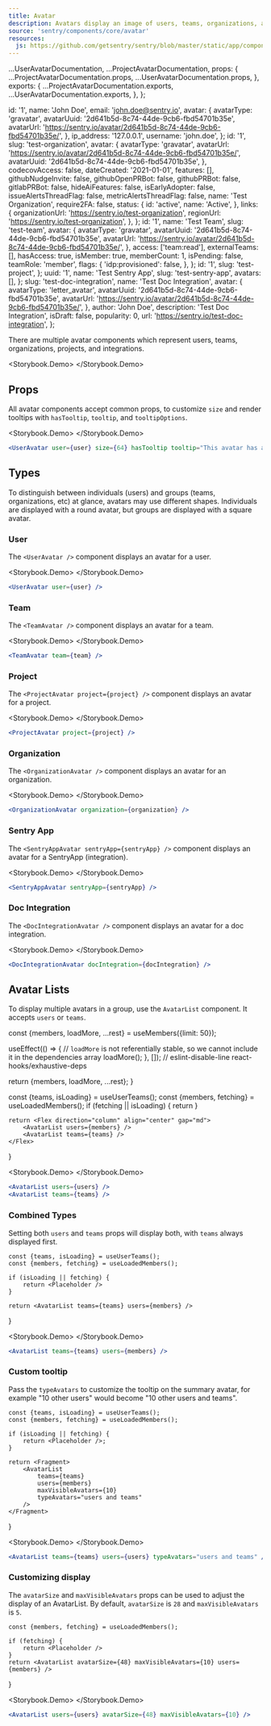 ```yaml
---
title: Avatar
description: Avatars display an image of users, teams, organizations, and other Sentry-specific items.
source: 'sentry/components/core/avatar'
resources:
  js: https://github.com/getsentry/sentry/blob/master/static/app/components/core/alert/index.tsx
---
```






  ...UserAvatarDocumentation,
  ...ProjectAvatarDocumentation,
  props: {
    ...ProjectAvatarDocumentation.props,
    ...UserAvatarDocumentation.props,
  },
  exports: {
    ...ProjectAvatarDocumentation.exports,
    ...UserAvatarDocumentation.exports,
  },
};


  id: '1',
  name: 'John Doe',
  email: 'john.doe@sentry.io',
  avatar: {
    avatarType: 'gravatar',
    avatarUuid: '2d641b5d-8c74-44de-9cb6-fbd54701b35e',
    avatarUrl: 'https://sentry.io/avatar/2d641b5d-8c74-44de-9cb6-fbd54701b35e/',
  },
  ip_address: '127.0.0.1',
  username: 'john.doe',
};
  id: '1',
  slug: 'test-organization',
  avatar: {
    avatarType: 'gravatar',
    avatarUrl: 'https://sentry.io/avatar/2d641b5d-8c74-44de-9cb6-fbd54701b35e/',
    avatarUuid: '2d641b5d-8c74-44de-9cb6-fbd54701b35e',
  },
  codecovAccess: false,
  dateCreated: '2021-01-01',
  features: [],
  githubNudgeInvite: false,
  githubOpenPRBot: false,
  githubPRBot: false,
  gitlabPRBot: false,
  hideAiFeatures: false,
  isEarlyAdopter: false,
  issueAlertsThreadFlag: false,
  metricAlertsThreadFlag: false,
  name: 'Test Organization',
  require2FA: false,
  status: {
    id: 'active',
    name: 'Active',
  },
  links: {
    organizationUrl: 'https://sentry.io/test-organization',
    regionUrl: 'https://sentry.io/test-organization',
  },
};
  id: '1',
  name: 'Test Team',
  slug: 'test-team',
  avatar: {
    avatarType: 'gravatar',
    avatarUuid: '2d641b5d-8c74-44de-9cb6-fbd54701b35e',
    avatarUrl: 'https://sentry.io/avatar/2d641b5d-8c74-44de-9cb6-fbd54701b35e/',
  },
  access: ['team:read'],
  externalTeams: [],
  hasAccess: true,
  isMember: true,
  memberCount: 1,
  isPending: false,
  teamRole: 'member',
  flags: {
    'idp:provisioned': false,
  },
};
  id: '1',
  slug: 'test-project',
};
  uuid: '1',
  name: 'Test Sentry App',
  slug: 'test-sentry-app',
  avatars: [],
};
  slug: 'test-doc-integration',
  name: 'Test Doc Integration',
  avatar: {
    avatarType: 'letter_avatar',
    avatarUuid: '2d641b5d-8c74-44de-9cb6-fbd54701b35e',
    avatarUrl: 'https://sentry.io/avatar/2d641b5d-8c74-44de-9cb6-fbd54701b35e/',
  },
  author: 'John Doe',
  description: 'Test Doc Integration',
  isDraft: false,
  popularity: 0,
  url: 'https://sentry.io/test-doc-integration',
};

There are multiple avatar components which represent users, teams, organizations, projects, and integrations.

<Storybook.Demo>
  <UserAvatar size={PREVIEW_SIZE} user={USER} />
  <TeamAvatar size={PREVIEW_SIZE} team={TEAM} />
  <ProjectAvatar size={PREVIEW_SIZE} project={PROJECT} />
  <OrganizationAvatar size={PREVIEW_SIZE} organization={ORGANIZATION} />
  <SentryAppAvatar size={PREVIEW_SIZE} sentryApp={SENTRY_APP} />
  <DocIntegrationAvatar size={PREVIEW_SIZE} docIntegration={DOC_INTEGRATION} />
</Storybook.Demo>

## Props

All avatar components accept common props, to customize `size` and render tooltips with `hasTooltip`, `tooltip`, and `tooltipOptions`.

<Storybook.Demo>
  <UserAvatar user={USER} size={64} hasTooltip tooltip="This avatar has a tooltip" />
</Storybook.Demo>
```jsx
<UserAvatar user={user} size={64} hasTooltip tooltip="This avatar has a tooltip" />
```

## Types

To distinguish between individuals (users) and groups (teams, organizations, etc) at glance, avatars may use different shapes. Individuals are displayed with a round avatar, but groups are displayed with a square avatar.

### User

The `<UserAvatar />` component displays an avatar for a user.

<Storybook.Demo>
  <UserAvatar size={PREVIEW_SIZE} user={USER} />
</Storybook.Demo>
```jsx
<UserAvatar user={user} />
```

### Team

The `<TeamAvatar />` component displays an avatar for a team.

<Storybook.Demo>
  <TeamAvatar size={PREVIEW_SIZE} team={TEAM} />
</Storybook.Demo>
```jsx
<TeamAvatar team={team} />
```

### Project

The `<ProjectAvatar project={project} />` component displays an avatar for a project.

<Storybook.Demo>
  <ProjectAvatar size={PREVIEW_SIZE} project={PROJECT} />
</Storybook.Demo>
```jsx
<ProjectAvatar project={project} />
```

### Organization

The `<OrganizationAvatar />` component displays an avatar for an organization.

<Storybook.Demo>
  <OrganizationAvatar size={PREVIEW_SIZE} organization={ORGANIZATION} />
</Storybook.Demo>
```jsx
<OrganizationAvatar organization={organization} />
```

### Sentry App

The `<SentryAppAvatar sentryApp={sentryApp} />` component displays an avatar for a SentryApp (integration).

<Storybook.Demo>
  <SentryAppAvatar size={PREVIEW_SIZE} sentryApp={SENTRY_APP} />
</Storybook.Demo>
```jsx
<SentryAppAvatar sentryApp={sentryApp} />
```

### Doc Integration

The `<DocIntegrationAvatar />` component displays an avatar for a doc integration.

<Storybook.Demo>
  <DocIntegrationAvatar size={PREVIEW_SIZE} docIntegration={DOC_INTEGRATION} />
</Storybook.Demo>
```jsx
<DocIntegrationAvatar docIntegration={docIntegration} />
```

## Avatar Lists

To display multiple avatars in a group, use the `AvatarList` component. It accepts `users` or `teams`.

  const {members, loadMore, ...rest} = useMembers({limit: 50});

useEffect(() => {
// `loadMore` is not referentially stable, so we cannot include it in the dependencies array
loadMore();
}, []); // eslint-disable-line react-hooks/exhaustive-deps

return {members, loadMore, ...rest};
}

const {teams, isLoading} = useUserTeams();
  const {members, fetching} = useLoadedMembers();
    if (fetching || isLoading) {
        return <Placeholder />
    }

    return <Flex direction="column" align="center" gap="md">
        <AvatarList users={members} />
        <AvatarList teams={teams} />
    </Flex>

}

<Storybook.Demo>
  <BasicDemo />
</Storybook.Demo>
```jsx
<AvatarList users={users} />
<AvatarList teams={teams} />
```

### Combined Types

Setting both `users` and `teams` props will display both, with `teams` always displayed first.

    const {teams, isLoading} = useUserTeams();
    const {members, fetching} = useLoadedMembers();

    if (isLoading || fetching) {
        return <Placeholder />
    }

    return <AvatarList teams={teams} users={members} />

}

<Storybook.Demo>
  <TeamAndMembers />
</Storybook.Demo>
```jsx
<AvatarList teams={teams} users={members} />
```

### Custom tooltip

Pass the `typeAvatars` to customize the tooltip on the summary avatar, for example "10 other users" would become "10 other users and teams".

    const {teams, isLoading} = useUserTeams();
    const {members, fetching} = useLoadedMembers();

    if (isLoading || fetching) {
        return <Placeholder />;
    }

    return <Fragment>
        <AvatarList
            teams={teams}
            users={members}
            maxVisibleAvatars={10}
            typeAvatars="users and teams"
        />
    </Fragment>

}

<Storybook.Demo>
  <TypeAvatars />
</Storybook.Demo>
```jsx
<AvatarList teams={teams} users={users} typeAvatars="users and teams" />
```

### Customizing display

The `avatarSize` and `maxVisibleAvatars` props can be used to adjust the display of an AvatarList. By default, `avatarSize` is `28` and `maxVisibleAvatars` is `5`.

    const {members, fetching} = useLoadedMembers();

    if (fetching) {
        return <Placeholder />
    }
    return <AvatarList avatarSize={48} maxVisibleAvatars={10} users={members} />

}

<Storybook.Demo>
  <Display />
</Storybook.Demo>
```jsx
<AvatarList users={users} avatarSize={48} maxVisibleAvatars={10} />
```
